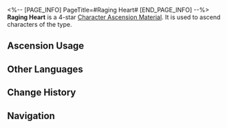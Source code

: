 <%-- [PAGE_INFO]
PageTitle=#Raging Heart#
[END_PAGE_INFO] --%>
{{Item Infobox
|id          = 110422
|image       = Item Raging Heart.png
|type        = Character Ascension Material
|invCategory = Upgrade Materials
|rarity      = 4
|effect      = 
|description = The memoria core of "Shell of Faded Rage." Can be used for the Ascension of Fire characters.
|source1     = [[Stagnant Shadow: Dewlight Pavilion]]
|source2     = [[Omni-Synthesizer]] &mdash; Material Exchange
}}
{{Description|The flames of anger will eventually consume themselves, erasing the original cause of the rage, and leaving behind only lingering resentment and an unquenchable core of poisonous hatred.<br /><br />''"The memoria of fury will persist due to the hatred, yet it will also become unrealistic due to that hatred."''}}
'''Raging Heart''' is a 4-star [[Character Ascension Material]]. It is used to ascend characters of the {{Color|Fire|link=1}} type.

==Ascension Usage==
{{Ascension Usage}}

==Other Languages==
{{Other Languages
|en   = Raging Heart
|zhs  = 忿火之心
|zht  = 忿火之心
|ja   = 憤怒の心
|ko   = 격분한 심장
|es   = Corazón ardiente
|fr   = Cœur enragé
|ru   = Пылающее сердце
|th   = Raging Heart
|vi   = Trái Tim Căm Phẫn
|de   = Wutentbranntes Herz
|id   = Raging Heart
|pt   = Coração Violento
}}

==Change History==
{{Change History|2.1}}

==Navigation==
{{Upgrade Material Navbox}}